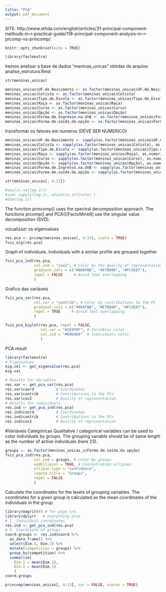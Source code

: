 ```yaml
---
title: "PCA"
output: pdf_document
---
```



SITE: http://www.sthda.com/english/articles/31-principal-component-methods-in-r-practical-guide/118-principal-component-analysis-in-r-prcomp-vs-princomp/

```r
knitr::opts_chunk$set(echo = TRUE)
```

```r
library(factoextra)
```




Iremos analisar a base de dados "meninas_unicas" obtidas do arquivo analise_estrutura.Rmd
```r
str(meninas_unicas)
```


```r
meninas_unicas$UF.de.Nascimento <- as.factor(meninas_unicas$UF.de.Nascimento)
meninas_unicas$Cotista <- as.factor(meninas_unicas$Cotista)
meninas_unicas$Tipo.de.Escola <- as.factor(meninas_unicas$Tipo.de.Escola)
meninas_unicas$Raça <- as.factor(meninas_unicas$Raça)
meninas_unicas$Curso <- as.factor(meninas_unicas$Curso)
meninas_unicas$Opção <- as.factor(meninas_unicas$Opção)
meninas_unicas$Forma.de.Ingresso.na.UnB <- as.factor(meninas_unicas$Forma.de.Ingresso.na.UnB)
meninas_unicas$Forma.de.saída.da.opção <- as.factor(meninas_unicas$Forma.de.saída.da.opção)
```




transformar os fatores em numeros
(DEVE SER NUMERICO)
```r
meninas_unicas$UF.de.Nascimento <- sapply(as.factor(meninas_unicas$UF.de.Nascimento), as.numeric)
meninas_unicas$Cotista <- sapply(as.factor(meninas_unicas$Cotista), as.numeric)
meninas_unicas$Tipo.de.Escola <- sapply(as.factor(meninas_unicas$Tipo.de.Escola), as.numeric)
meninas_unicas$Raça <- sapply(as.factor(meninas_unicas$Raça), as.numeric)
meninas_unicas$Curso <- sapply(as.factor(meninas_unicas$Curso), as.numeric)
meninas_unicas$Opção <- sapply(as.factor(meninas_unicas$Opção), as.numeric)
meninas_unicas$Forma.de.Ingresso.na.UnB <- sapply(as.factor(meninas_unicas$Forma.de.Ingresso.na.UnB), as.numeric)
meninas_unicas$Forma.de.saída.da.opção <- sapply(as.factor(meninas_unicas$Forma.de.saída.da.opção), as.numeric)
```


```r
str(meninas_unicas[, 4:13])
```



```r
#any(is.na(log.ir))
#sum( sapply(log.ir, which(is.infinite) )
#dim(log.ir)
```

The function princomp() uses the spectral decomposition approach. The functions prcomp() and PCA()[FactoMineR] use the singular value decomposition (SVD).

vizualizazr os eigenvalues

```r
res.pca <- prcomp(meninas_unicas[, 4:14], scale = TRUE)
fviz_eig(res.pca)
```

Graph of individuals. Individuals with a similar profile are grouped together

```r
fviz_pca_ind(res.pca,
             col.ind = "cos2", # Color by the quality of representation
             gradient.cols = c("#00AFBB", "#E7B800", "#FC4E07"),
             repel = FALSE     # Avoid text overlapping
             )
```

Grafico das variáveis


```r
fviz_pca_var(res.pca,
             col.var = "contrib", # Color by contributions to the PC
             gradient.cols = c("#00AFBB", "#E7B800", "#FC4E07"),
             repel = TRUE     # Avoid text overlapping
             )
```



```r
fviz_pca_biplot(res.pca, repel = FALSE,
                col.var = "#2E9FDF", # Variables color
                col.ind = "#696969"  # Individuals color
                )
```


PCA result

```r
library(factoextra)
# Eigenvalues
eig.val <- get_eigenvalue(res.pca)
eig.val
```


```r
# Results for Variables
res.var <- get_pca_var(res.pca)
res.var$coord          # Coordinates
res.var$contrib        # Contributions to the PCs
res.var$cos2           # Quality of representation 
# Results for individuals
res.ind <- get_pca_ind(res.pca)
res.ind$coord          # Coordinates
res.ind$contrib        # Contributions to the PCs
res.ind$cos2           # Quality of representation 
```


#Variáveis Categóricas
Qualitative / categorical variables can be used to color individuals by groups. The grouping variable should be of same length as the number of active individuals (here 23).

```r
groups <- as.factor(meninas_unicas_u$Forma.de.saída.da.opção)
fviz_pca_ind(res.pca,
             col.ind = groups, # color by groups
             addEllipses = TRUE, # Concentration ellipses
             ellipse.type = "confidence",
             legend.title = "Groups",
             repel = FALSE
             )
```

Calculate the coordinates for the levels of grouping variables. The coordinates for a given group is calculated as the mean coordinates of the individuals in the group.

```r
library(magrittr) # for pipe %>%
library(dplyr)   # everything else
# 1. Individual coordinates
res.ind <- get_pca_ind(res.pca)
# 2. Coordinate of groups
coord.groups <- res.ind$coord %>%
  as_data_frame() %>%
  select(Dim.1, Dim.2) %>%
  mutate(competition = groups) %>%
  group_by(competition) %>%
  summarise(
    Dim.1 = mean(Dim.1),
    Dim.2 = mean(Dim.2)
    )
coord.groups
```



```r
princomp(meninas_unicas[, 4:13], cor = FALSE, scores = TRUE)
```

